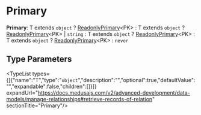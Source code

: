 
# Primary

 **Primary**: T extends `object` ? [ReadonlyPrimary](../types.ReadonlyPrimary/page.mdx)&#60;PK&#62; : T extends `object` ? [ReadonlyPrimary](../types.ReadonlyPrimary/page.mdx)&#60;PK&#62; \| `string` : T extends `object` ? [ReadonlyPrimary](../types.ReadonlyPrimary/page.mdx)&#60;PK&#62; : T extends `object` ? [ReadonlyPrimary](../types.ReadonlyPrimary/page.mdx)&#60;PK&#62; : `never`

## Type Parameters

<TypeList types={[{"name":"T","type":"`object`","description":"","optional":true,"defaultValue":"","expandable":false,"children":[]}]} expandUrl="https://docs.medusajs.com/v2/advanced-development/data-models/manage-relationships#retrieve-records-of-relation" sectionTitle="Primary"/>
